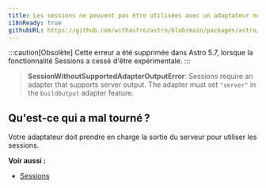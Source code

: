 ```yaml
---
title: Les sessions ne peuvent pas être utilisées avec un adaptateur ne prenant pas en charge la sortie du serveur.
i18nReady: true
githubURL: https://github.com/withastro/astro/blob/main/packages/astro/src/core/errors/errors-data.ts
---
```


:::caution[Obsolète]
Cette erreur a été supprimée dans Astro 5.7, lorsque la fonctionnalité Sessions a cessé d'être expérimentale.
:::

> **SessionWithoutSupportedAdapterOutputError**: Sessions require an adapter that supports server output. The adapter must set `"server"` in the `buildOutput` adapter feature.

## Qu'est-ce qui a mal tourné ?
Votre adaptateur doit prendre en charge la sortie du serveur pour utiliser les sessions.

**Voir aussi :**
-  [Sessions](/fr/guides/sessions/)
